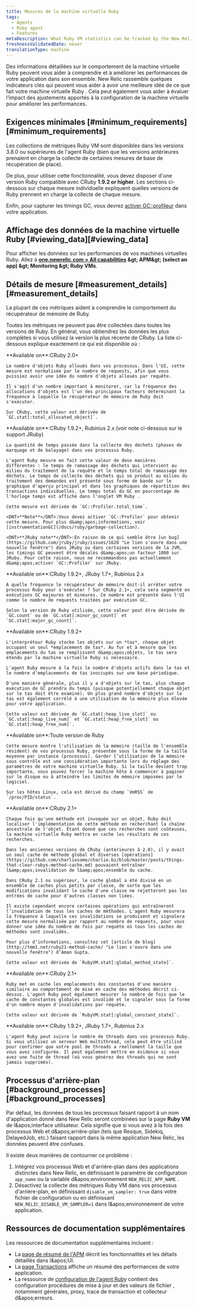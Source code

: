```yaml
---
title: Mesures de la machine virtuelle Ruby
tags:
  - Agents
  - Ruby agent
  - Features
metaDescription: What Ruby VM statistics can be tracked by the New Relic Ruby agent.
freshnessValidatedDate: never
translationType: machine
---
```


Des informations détaillées sur le comportement de la machine virtuelle Ruby peuvent vous aider à comprendre et à améliorer les performances de votre application dans son ensemble. New Relic rassemble quelques indicateurs clés qui peuvent vous aider à avoir une meilleure idée de ce que fait votre machine virtuelle Ruby . Cela peut également vous aider à évaluer l’impact des ajustements apportés à la configuration de la machine virtuelle pour améliorer les performances.

## Exigences minimales [#minimum\_requirements][#minimum_requirements]

Les collections de métriques Ruby VM sont disponibles dans les versions 3.8.0 ou supérieures de l'agent Ruby (bien que les versions antérieures prenaient en charge la collecte de certaines mesures de base de récupération de place).

De plus, pour utiliser cette fonctionnalité, vous devez disposer d'une version Ruby compatible avec CRuby <DNT>**1.9.2 or higher**</DNT>. Les sections ci-dessous sur chaque mesure individuelle expliquent quelles versions de Ruby prennent en charge la collecte de chaque mesure.

Enfin, pour capturer les timings GC, vous devrez [activer GC::profileur](/docs/ruby/garbage-collection) dans votre application.

## Affichage des données de la machine virtuelle Ruby [#viewing\_data][#viewing_data]

Pour afficher les données sur les performances de vos machines virtuelles Ruby. Allez à <DNT>**[one.newrelic.com &gt; All capabilities](https://one.newrelic.com/all-capabilities) &amp;gt; APM&amp;gt; (select an app) &amp;gt; Monitoring &amp;gt; Ruby VMs**</DNT>.

## Détails de mesure [#measurement\_details][#measurement_details]

La plupart de ces métriques aident à comprendre le comportement du récupérateur de mémoire de Ruby.

Toutes les métriques ne peuvent pas être collectées dans toutes les versions de Ruby. En général, vous obtiendrez les données les plus complètes si vous utilisez la version la plus récente de CRuby. La liste ci-dessous explique exactement ce qui est disponible où :

<CollapserGroup>
  <Collapser id="object-allocations" title="Allocations d'objets">
    <DNT>**Available on**</DNT>:CRuby 2.0+

    Le nombre d'objets Ruby alloués dans vos processus. Dans l'UI, cette mesure est normalisée par le nombre de requests, afin que vous puissiez avoir une idée du nombre d'objets alloués par requête.

    Il s'agit d'un nombre important à monitorer, car la fréquence des allocations d'objets est l'un des principaux facteurs déterminant la fréquence à laquelle le récupérateur de mémoire de Ruby doit s'exécuter.

    Sur CRuby, cette valeur est dérivée de `GC.stat[:total_allocated_object]`.
  </Collapser>

  <Collapser id="time-in-garbage-collection" title="Temps consacré à la collecte des ordures">
    <DNT>**Available on**</DNT>:CRuby 1.9.2+, Rubinius 2.x (voir note ci-dessous sur le support JRuby)

    La quantité de temps passée dans la collecte des déchets (phases de marquage et de balayage) dans vos processus Ruby.

    L'agent Ruby mesure en fait cette valeur de deux manières différentes : le temps de ramassage des déchets qui intervient au milieu du traitement de la requête et le temps total de ramassage des déchets. Le temps de collecte des déchets qui se produit au milieu du traitement des demandes est présenté sous forme de bande sur le graphique d'aperçu principal et dans les graphiques de répartition des transactions individuelles. Le temps total du GC en pourcentage de l'horloge temps est affiché dans l'onglet VM Ruby .

    Cette mesure est dérivée de `GC::Profiler.total_time`.

    <DNT>**Note**</DNT>:Vous devez activer `GC::Profiler` pour obtenir cette mesure. Pour plus d&amp;apos;informations, voir [instrumentationGC](/docs/ruby/garbage-collection).

    <DNT>**JRuby note**</DNT>:En raison de ce qui semble être [un bug](https://github.com/jruby/jruby/issues/1620 "Le lien s'ouvre dans une nouvelle fenêtre") dans JRuby ou dans certaines versions de la JVM, les timings GC peuvent être décalés d&amp;apos;un facteur 1000 sur JRuby. Pour cette raison, nous ne recommandons pas actuellement d&amp;apos;activer `GC::Profiler` sur JRuby.
  </Collapser>

  <Collapser id="frequency-of-garbage-collector-runs" title="Fréquence des exécutions du récupérateur de déchets">
    <DNT>**Available on**</DNT>:CRuby 1.9.2+, JRuby 1.7+, Rubinius 2.x

    À quelle fréquence le récupérateur de mémoire doit-il arrêter votre processus Ruby pour s'exécuter ? Sur CRuby 2.1+, cela sera segmenté en exécutions GC majeures et mineures. Ce nombre est présenté dans l'UI comme le nombre de requests traitées par exécution GC.

    Selon la version de Ruby utilisée, cette valeur peut être dérivée de `GC.count` ou de `GC.stat[:minor_gc_count]` et `GC.stat[:major_gc_count]`.
  </Collapser>

  <Collapser id="size-of-the-ruby-heap" title="Taille du tas de Ruby">
    <DNT>**Available on**</DNT>:CRuby 1.9.2+

    L'interpréteur Ruby stocke les objets sur un *tas*, chaque objet occupant un seul *emplacement de tas*. Au fur et à mesure que les emplacements du tas se remplissent d&amp;apos;objets, le tas sera étendu par la machine virtuelle Ruby si nécessaire.

    L'agent Ruby mesure à la fois le nombre d'objets actifs dans le tas et le nombre d'emplacements de tas inoccupés sur une base périodique.

    D'une manière générale, plus il y a d'objets sur le tas, plus chaque exécution de GC prendra du temps (puisque potentiellement chaque objet sur le tas doit être examiné). Un plus grand nombre d'objets sur le tas est également corrélé à une utilisation de la mémoire plus élevée pour votre application.

    Cette valeur est dérivée de `GC.stat[:heap_live_slot]` ou `GC.stat[:heap_live_num]` et `GC.stat[:heap_free_slot]` ou `GC.stat[:heap_free_num]`.
  </Collapser>

  <Collapser id="memory-usage" title="Utilisation de la mémoire">
    <DNT>**Available on**</DNT>:Toute version de Ruby

    Cette mesure montre l'utilisation de la mémoire (taille de l'ensemble résident) de vos processus Ruby, présentée sous la forme de la taille moyenne par instance (processus). Garder l’utilisation de la mémoire sous contrôle est une considération importante lors du réglage des paramètres de votre machine virtuelle Ruby. Si la taille devient trop importante, vous pouvez forcer la machine hôte à commencer à paginer sur le disque ou à atteindre les limites de mémoire imposées par le logiciel.

    Sur les hôtes Linux, cela est dérivé du champ `VmRSS` de `/proc/PID/status`.
  </Collapser>

  <Collapser id="method-cache-invalidation-rate" title="Taux d'invalidation du cache de méthode">
    <DNT>**Available on**</DNT>:CRuby 2.1+

    Chaque fois qu'une méthode est invoquée sur un objet, Ruby doit localiser l'implémentation de cette méthode en recherchant la chaîne ancestrale de l'objet. Étant donné que ces recherches sont coûteuses, la machine virtuelle Ruby mettra en cache les résultats de ces recherches.

    Dans les anciennes versions de CRuby (antérieures à 2.0), il y avait un seul cache de méthode global et diverses [opérations](https://github.com/charliesome/charlie.bz/blob/master/posts/things-that-clear-rubys-method-cache.md) pouvaient entraîner l&amp;apos;invalidation de l&amp;apos;ensemble du cache.

    Dans CRuby 2.1 ou supérieur, le cache global a été divisé en un ensemble de caches plus petits par classe, de sorte que les modifications invalidant le cache d'une classe ne rejetteront pas les entrées de cache pour d'autres classes non liées.

    Il existe cependant encore certaines opérations qui entraîneront l’invalidation de tous les caches de méthodes. L'agent Ruby mesurera la fréquence à laquelle ces invalidations se produisent et signalera cette mesure normalisée par rapport au nombre de requests, pour vous donner une idée du nombre de fois par requête où tous les caches de méthodes sont invalidés.

    Pour plus d’informations, consultez cet [article de blog](http://tmm1.net/ruby21-method-cache/ "Le lien s'ouvre dans une nouvelle fenêtre") d’Aman Gupta.

    Cette valeur est dérivée de `RubyVM.stat[:global_method_state]`.
  </Collapser>

  <Collapser id="constant-cache-invalidation-rate" title="Taux d'invalidation du cache constant">
    <DNT>**Available on**</DNT>:CRuby 2.1+

    Ruby met en cache les emplacements des constantes d'une manière similaire au comportement de mise en cache des méthodes décrit ci-dessus. L'agent Ruby peut également mesurer le nombre de fois que le cache de constantes globales est invalidé et le signaler sous la forme d'un nombre moyen d'invalidations par requête.

    Cette valeur est dérivée de `RubyVM.stat[:global_constant_state]`.
  </Collapser>

  <Collapser id="thread-count" title="Nombre de fils">
    <DNT>**Available on**</DNT>:CRuby 1.9.2+, JRuby 1.7+, Rubinius 2.x

    L'agent Ruby peut suivre le nombre de threads dans vos processus Ruby. Si vous utilisez un serveur Web multithread, cela peut être utilisé pour confirmer que votre pool de threads a réellement la taille que vous avez configurée. Il peut également mettre en évidence si vous avez une fuite de thread (où vous générez des threads qui ne sont jamais supprimés).
  </Collapser>
</CollapserGroup>

## Processus d'arrière-plan [#background\_processes][#background_processes]

Par défaut, les données de tous les processus faisant rapport à un nom d'application donné dans New Relic seront combinées sur la page <DNT>**Ruby VM**</DNT> de l&amp;apos;interface utilisateur. Cela signifie que si vous avez à la fois des processus Web et d&amp;apos;arrière-plan (tels que Resque, Sidekiq, DelayedJob, etc.) faisant rapport dans la même application New Relic, les données peuvent être confuses.

Il existe deux manières de contourner ce problème :

1. Intégrez vos processus Web et d'arrière-plan dans des applications distinctes dans New Relic, en définissant le paramètre de configuration `app_name` ou la variable d&amp;apos;environnement `NEW_RELIC_APP_NAME` .
2. Désactivez la collecte des métriques Ruby VM dans vos processus d'arrière-plan, en définissant `disable_vm_sampler: true` dans votre fichier de configuration ou en définissant `NEW_RELIC_DISABLE_VM_SAMPLER=1` dans l&amp;apos;environnement de votre application.

## Ressources de documentation supplémentaires

Les ressources de documentation supplémentaires incluent :

* La [page de résumé de l'APM](/docs/applications-menu/applications-overview) décrit les fonctionnalités et les détails détaillés dans l&amp;apos;UI.
* La [page Transactions](/docs/apm/applications-menu/monitoring/transactions-page) affiche un résumé des performances de votre application.
* La ressource de [configuration de l'agent Ruby](/docs/ruby/ruby-agent-configuration) contient des configuration procédures de mise à jour et des valeurs de fichier , notamment générales, proxy, trace de transaction et collecteur d&amp;apos;erreurs.